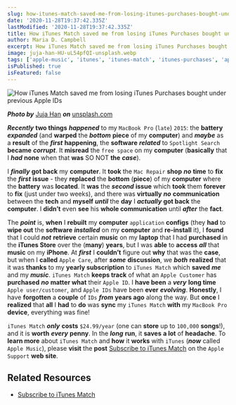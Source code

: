 ```yaml
---
slug: how-itunes-match-saved-me-from-losing-itunes-purchases-bought-under-previous-apple-ids
date: '2020-11-28T19:37:42.335Z'
lastModified: '2020-11-28T19:37:42.335Z'
title: How iTunes Match saved me from losing iTunes Purchases bought under previous Apple IDs
author: Maria D. Campbell
excerpt: How iTunes Match saved me from losing iTunes Purchases bought under previous Apple IDs.
image: juja-han-HU-uL54pfQI-unsplash.webp
tags: ['apple-music', 'itunes', 'itunes-match', 'itunes-purchases', 'apple-ids']
isPublished: true
isFeatured: false
---
```


![How iTunes Match saved me from losing iTunes Purchases bought under previous Apple IDs](juja-han-HU-uL54pfQI-unsplash.webp)

***Photo by*** [Juja Han](https://unsplash.com/@juja_han) ***on*** [unsplash.com](https://unsplash.com/photos/HU-uL54pfQI)

**_Recently_** **two things** **_happened_** to my `MacBook Pro` (`late`)
`2015`: the **battery** **_expanded_** (and **warped** the **_bottom_**
**piece** of my **computer**) and **_maybe_** as a **result** of the **_first_** **happening**, the **software** **_related_** to `Spotlight Search` **became** **_corrupt_**. It **misread** the `free space` on my **computer** (**basically** that I **_had_** **none** when that **was** SO NOT **the** **_case_**).

I **_finally_** **got back** my **computer**. It **took** the `Mac Repair`
**shop** **_no_** **time** to **fix** the **_first_** **issue** - they
**replaced** the **bottom** (**piece**) of my **computer** where the **battery** was **located**. It **was** the **_second_** **issue** which **took** them **forever** to **fix** (just under two weeks), and there was **virtually** **_no_** **communication** between the **tech** and **myself** **_until_** the **day** I **_actually_** **got back** the **computer**. I **didn’t** even **see** his **whole communication** until **_after_** the **fact**.

The **_point_** is, **when** I **rebuilt** my **computer** `application`
**configs** (they **had** to **wipe out** the **software** **_installed_** on my **computer** and **re-install** it), I **found** that I could **_not_**
**retrieve** certain **music** on my **laptop** that I had **purchased** in the **iTunes Store** over the (**many**) **years**, but I was **able** to **access** **_all_** that **music** on my **iPhone**. At **_first_** I **couldn’t** figure out **why** that was the **case**, but when I **called** `Apple Care`, after **_some_** **discussion**, we **_both_** **realized** that it was **thanks** to my **yearly subscription** to `iTunes Match` which **saved** **_me_** and my **_music_**. `iTunes Match` **keeps track** of what an `Apple Customer` has **purchased** **_no_** **matter what** their `Apple ID`. I **have been** a **_very_** **long time** `Apple user/customer`, and `Apple IDs` have been **ever** **_evolving_**. **Honestly**, I have **forgotten** a **couple** of `IDs` **_from_** **years ago** along the way. But **once** I **realized** that **all** I **had** to **do** was **sync** my `iTunes Match` **with** my `MacBook Pro` **device**, everything was fine!

`iTunes Match` **_only_** **costs** `$24.99/year` (one can **store** up to
`100,000` **songs**!), and it is **worth** **_every_** **penny**. In the
**_long_** **run**, it **saves** **a lot** of **headache**. To **learn more**
about `iTunes Match` and **how** it **works** with `iTunes` (**_now_** called
`Apple Music`), please **visit** the **post** [Subscribe to iTunes Match](https://support.apple.com/en-us/HT204146) on the `Apple Support` **web site**.

## Related Resources

-   [Subscribe to iTunes Match](https://support.apple.com/en-us/HT204146)



